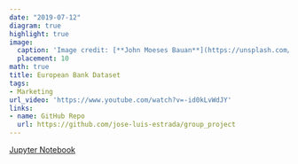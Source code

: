 ```yaml
---
date: "2019-07-12"
diagram: true
highlight: true
image:
  caption: 'Image credit: [**John Moeses Bauan**](https://unsplash.com/photos/OGZtQF8iC0g)'
  placement: 10
math: true
title: European Bank Dataset
tags:
- Marketing
url_video: 'https://www.youtube.com/watch?v=-id0kLvWdJY'
links:
- name: GitHub Repo
  url: https://github.com/jose-luis-estrada/group_project
---
```

[Jupyter Notebook](european_bank.html)

